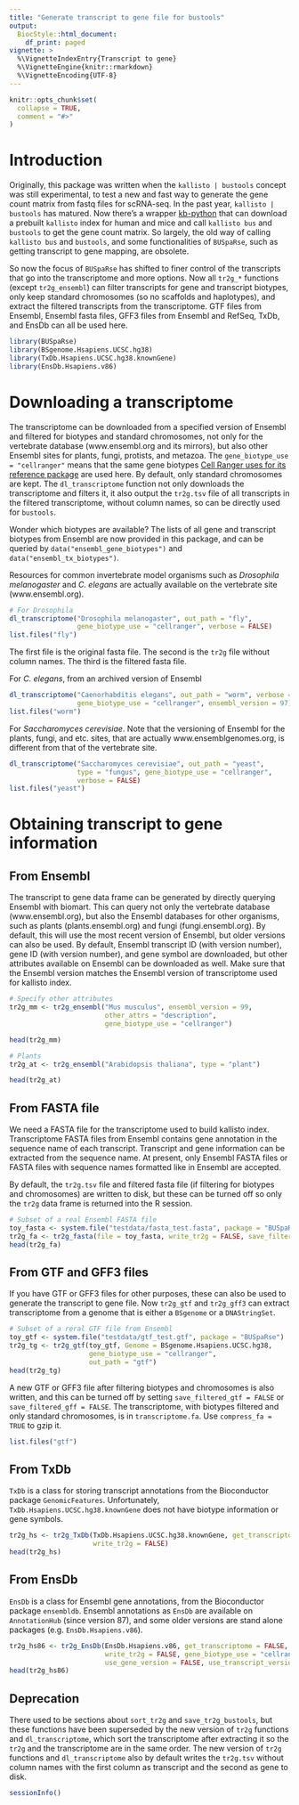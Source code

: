 ```yaml
---
title: "Generate transcript to gene file for bustools"
output: 
  BiocStyle::html_document:
    df_print: paged
vignette: >
  %\VignetteIndexEntry{Transcript to gene}
  %\VignetteEngine{knitr::rmarkdown}
  %\VignetteEncoding{UTF-8}
---
```


```r
knitr::opts_chunk$set(
  collapse = TRUE,
  comment = "#>"
)
```

# Introduction

Originally, this package was written when the `kallisto | bustools` concept was still experimental, to test a new and fast way to generate the gene count matrix from fastq files for scRNA-seq. In the past year, `kallisto | bustools` has matured. Now there's a wrapper [kb-python](https://github.com/pachterlab/kb_python) that can download a prebuilt `kallisto` index for human and mice and call `kallisto bus` and `bustools` to get the gene count matrix. So largely, the old way of calling `kallisto bus` and `bustools`, and some functionalities of `BUSpaRse`, such as getting transcript to gene mapping, are obsolete.

So now the focus of `BUSpaRse` has shifted to finer control of the transcripts that go into the transcriptome and more options. Now all `tr2g_*` functions (except `tr2g_ensembl`) can filter transcripts for gene and transcript biotypes, only keep standard chromosomes (so no scaffolds and haplotypes), and extract the filtered transcripts from the transcriptome. GTF files from Ensembl, Ensembl fasta files, GFF3 files from Ensembl and RefSeq, TxDb, and EnsDb can all be used here. 
```r
library(BUSpaRse)
library(BSgenome.Hsapiens.UCSC.hg38)
library(TxDb.Hsapiens.UCSC.hg38.knownGene)
library(EnsDb.Hsapiens.v86)
```

# Downloading a transcriptome
The transcriptome can be downloaded from a specified version of Ensembl and filtered for biotypes and standard chromosomes, not only for the vertebrate database (www.ensembl.org and its mirrors), but also other Ensembl sites for plants, fungi, protists, and metazoa. The `gene_biotype_use = "cellranger"` means that the same gene biotypes [Cell Ranger uses for its reference package](https://support.10xgenomics.com/single-cell-gene-expression/software/pipelines/latest/advanced/references) are used here. By default, only standard chromosomes are kept. The `dl_transcriptome` function not only downloads the transcriptome and filters it, it also output the `tr2g.tsv` file of all transcripts in the filtered transcriptome, without column names, so can be directly used for `bustools`. 

Wonder which biotypes are available? The lists of all gene and transcript biotypes from Ensembl are now provided in this package, and can be queried by `data("ensembl_gene_biotypes")` and `data("ensembl_tx_biotypes")`.

Resources for common invertebrate model organisms such as _Drosophila melanogaster_ and _C. elegans_ are actually available on the vertebrate site (www.ensembl.org).
```r
# For Drosophila
dl_transcriptome("Drosophila melanogaster", out_path = "fly", 
                 gene_biotype_use = "cellranger", verbose = FALSE)
list.files("fly")
```

The first file is the original fasta file. The second is the `tr2g` file without column names. The third is the filtered fasta file.

For _C. elegans_, from an archived version of Ensembl
```r
dl_transcriptome("Caenorhabditis elegans", out_path = "worm", verbose = FALSE,
                 gene_biotype_use = "cellranger", ensembl_version = 97)
list.files("worm")
```

For _Saccharomyces cerevisiae_. Note that the versioning of Ensembl for the plants, fungi, and etc. sites, that are actually www.ensemblgenomes.org, is different from that of the vertebrate site. 
```r
dl_transcriptome("Saccharomyces cerevisiae", out_path = "yeast", 
                 type = "fungus", gene_biotype_use = "cellranger", 
                 verbose = FALSE)
list.files("yeast")
```

# Obtaining transcript to gene information
## From Ensembl
The transcript to gene data frame can be generated by directly querying Ensembl with biomart. This can query not only the vertebrate database (www.ensembl.org), but also the Ensembl databases for other organisms, such as plants (plants.ensembl.org) and fungi (fungi.ensembl.org). By default, this will use the most recent version of Ensembl, but older versions can also be used. By default, Ensembl transcript ID (with version number), gene ID (with version number), and gene symbol are downloaded, but other attributes available on Ensembl can be downloaded as well. Make sure that the Ensembl version matches the Ensembl version of transcriptome used for kallisto index.
```r
# Specify other attributes
tr2g_mm <- tr2g_ensembl("Mus musculus", ensembl_version = 99, 
                        other_attrs = "description", 
                        gene_biotype_use = "cellranger")
```

```r
head(tr2g_mm)
```

```r
# Plants
tr2g_at <- tr2g_ensembl("Arabidopsis thaliana", type = "plant")
```

```r
head(tr2g_at)
```

## From FASTA file
We need a FASTA file for the transcriptome used to build kallisto index. Transcriptome FASTA files from Ensembl contains gene annotation in the sequence name of each transcript. Transcript and gene information can be extracted from the sequence name. At present, only Ensembl FASTA files or FASTA files with sequence names formatted like in Ensembl are accepted.

By default, the `tr2g.tsv` file and filtered fasta file (if filtering for biotypes and chromosomes) are written to disk, but these can be turned off so only the `tr2g` data frame is returned into the R session.
```r
# Subset of a real Ensembl FASTA file
toy_fasta <- system.file("testdata/fasta_test.fasta", package = "BUSpaRse")
tr2g_fa <- tr2g_fasta(file = toy_fasta, write_tr2g = FALSE, save_filtered = FALSE)
head(tr2g_fa)
```

## From GTF and GFF3 files
If you have GTF or GFF3 files for other purposes, these can also be used to generate the transcript to gene file. Now `tr2g_gtf` and `tr2g_gff3` can extract transcriptome from a genome that is either a `BSgenome` or a `DNAStringSet`. 
```r
# Subset of a reral GTF file from Ensembl
toy_gtf <- system.file("testdata/gtf_test.gtf", package = "BUSpaRse")
tr2g_tg <- tr2g_gtf(toy_gtf, Genome = BSgenome.Hsapiens.UCSC.hg38,
                    gene_biotype_use = "cellranger",
                    out_path = "gtf")
head(tr2g_tg)
```

A new GTF or GFF3 file after filtering biotypes and chromosomes is also written, and this can be turned off by setting `save_filtered_gtf = FALSE` or `save_filtered_gff = FALSE`. The transcriptome, with biotypes filtered and only standard chromosomes, is in `transcriptome.fa`. Use `compress_fa = TRUE` to gzip it. 
```r
list.files("gtf")
```

## From TxDb
`TxDb` is a class for storing transcript annotations from the Bioconductor package `GenomicFeatures`. Unfortunately, `TxDb.Hsapiens.UCSC.hg38.knownGene` does not have biotype information or gene symbols.
```r
tr2g_hs <- tr2g_TxDb(TxDb.Hsapiens.UCSC.hg38.knownGene, get_transcriptome = FALSE,
                     write_tr2g = FALSE)
head(tr2g_hs)
```

## From EnsDb
`EnsDb` is a class for Ensembl gene annotations, from the Bioconductor package `ensembldb`. Ensembl annotations as `EnsDb` are available on `AnnotationHub` (since version 87), and some older versions are stand alone packages (e.g. `EnsDb.Hsapiens.v86`).
```r
tr2g_hs86 <- tr2g_EnsDb(EnsDb.Hsapiens.v86, get_transcriptome = FALSE, 
                        write_tr2g = FALSE, gene_biotype_use = "cellranger",
                        use_gene_version = FALSE, use_transcript_version = FALSE)
head(tr2g_hs86)
```
## Deprecation
There used to be sections about `sort_tr2g` and `save_tr2g_bustools`, but these functions have been superseded by the new version of `tr2g` functions and `dl_transcriptome`, which sort the transcriptome after extracting it so the `tr2g` and the transcriptome are in the same order. The new version of `tr2g` functions and `dl_transcriptome` also by default writes the `tr2g.tsv` without column names with the first column as transcript and the second as gene to disk.

```r
sessionInfo()
```
